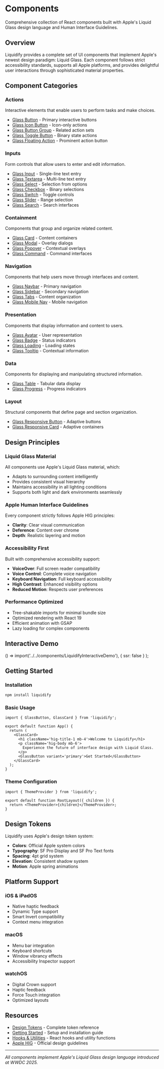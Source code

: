 # Components

Comprehensive collection of React components built with Apple's Liquid Glass design language and Human Interface Guidelines.

## Overview

Liquidify provides a complete set of UI components that implement Apple's newest design paradigm: Liquid Glass. Each component follows strict accessibility standards, supports all Apple platforms, and provides delightful user interactions through sophisticated material properties.

## Component Categories

### Actions

Interactive elements that enable users to perform tasks and make choices.

- [Glass Button](/components/actions/glass-button) - Primary interactive buttons
- [Glass Icon Button](/components/actions/glass-icon-button) - Icon-only actions
- [Glass Button Group](/components/actions/glass-button-group) - Related action sets
- [Glass Toggle Button](/components/actions/glass-toggle-button) - Binary state actions
- [Glass Floating Action](/components/actions/glass-floating-action) - Prominent action button

### Inputs

Form controls that allow users to enter and edit information.

- [Glass Input](/components/inputs/glass-input) - Single-line text entry
- [Glass Textarea](/components/inputs/glass-textarea) - Multi-line text entry
- [Glass Select](/components/inputs/glass-select) - Selection from options
- [Glass Checkbox](/components/inputs/glass-checkbox) - Binary selections
- [Glass Switch](/components/inputs/glass-switch) - Toggle controls
- [Glass Slider](/components/inputs/glass-slider) - Range selection
- [Glass Search](/components/inputs/glass-search) - Search interfaces

### Containment

Components that group and organize related content.

- [Glass Card](/components/containment/glass-card) - Content containers
- [Glass Modal](/components/containment/glass-modal) - Overlay dialogs
- [Glass Popover](/components/containment/glass-popover) - Contextual overlays
- [Glass Command](/components/containment/glass-command) - Command interfaces

### Navigation

Components that help users move through interfaces and content.

- [Glass Navbar](/components/navigation/glass-navbar) - Primary navigation
- [Glass Sidebar](/components/navigation/glass-sidebar) - Secondary navigation
- [Glass Tabs](/components/navigation/glass-tabs) - Content organization
- [Glass Mobile Nav](/components/navigation/glass-mobile-nav) - Mobile navigation

### Presentation

Components that display information and content to users.

- [Glass Avatar](/components/presentation/glass-avatar) - User representation
- [Glass Badge](/components/presentation/glass-badge) - Status indicators
- [Glass Loading](/components/presentation/glass-loading) - Loading states
- [Glass Tooltip](/components/presentation/glass-tooltip) - Contextual information

### Data

Components for displaying and manipulating structured information.

- [Glass Table](/components/data/glass-table) - Tabular data display
- [Glass Progress](/components/data/glass-progress) - Progress indicators

### Layout

Structural components that define page and section organization.

- [Glass Responsive Button](/components/layout/glass-responsive-button) - Adaptive buttons
- [Glass Responsive Card](/components/layout/glass-responsive-card) - Adaptive containers

## Design Principles

### Liquid Glass Material

All components use Apple's Liquid Glass material, which:

- Adapts to surrounding content intelligently
- Provides consistent visual hierarchy
- Maintains accessibility in all lighting conditions
- Supports both light and dark environments seamlessly

### Apple Human Interface Guidelines

Every component strictly follows Apple HIG principles:

- **Clarity**: Clear visual communication
- **Deference**: Content over chrome
- **Depth**: Realistic layering and motion

### Accessibility First

Built with comprehensive accessibility support:

- **VoiceOver**: Full screen reader compatibility
- **Voice Control**: Complete voice navigation
- **Keyboard Navigation**: Full keyboard accessibility
- **High Contrast**: Enhanced visibility options
- **Reduced Motion**: Respects user preferences

### Performance Optimized

- Tree-shakable imports for minimal bundle size
- Optimized rendering with React 19
- Efficient animation with GSAP
- Lazy loading for complex components

## Interactive Demo


  () => import('../../components/LiquidifyInteractiveDemo'),
  { ssr: false }
);

<LiquidifyInteractiveDemo />

## Getting Started

### Installation

```bash
npm install liquidify
```

### Basic Usage

```tsx
import { GlassButton, GlassCard } from 'liquidify';

export default function App() {
  return (
    <GlassCard>
      <h1 className='hig-title-1 mb-4'>Welcome to Liquidify</h1>
      <p className='hig-body mb-6'>
        Experience the future of interface design with Liquid Glass.
      </p>
      <GlassButton variant='primary'>Get Started</GlassButton>
    </GlassCard>
  );
}
```

### Theme Configuration

```tsx
import { ThemeProvider } from 'liquidify';

export default function RootLayout({ children }) {
  return <ThemeProvider>{children}</ThemeProvider>;
}
```

## Design Tokens

Liquidify uses Apple's design token system:

- **Colors**: Official Apple system colors
- **Typography**: SF Pro Display and SF Pro Text fonts
- **Spacing**: 4pt grid system
- **Elevation**: Consistent shadow system
- **Motion**: Apple spring animations

## Platform Support

### iOS & iPadOS

- Native haptic feedback
- Dynamic Type support
- Smart Invert compatibility
- Context menu integration

### macOS

- Menu bar integration
- Keyboard shortcuts
- Window vibrancy effects
- Accessibility Inspector support

### watchOS

- Digital Crown support
- Haptic feedback
- Force Touch integration
- Optimized layouts

## Resources

- [Design Tokens](/design-tokens) - Complete token reference
- [Getting Started](/getting-started) - Setup and installation guide
- [Hooks & Utilities](/hooks) - React hooks and utility functions
- [Apple HIG](https://developer.apple.com/design/human-interface-guidelines/) - Official design guidelines

---

_All components implement Apple's Liquid Glass design language introduced at WWDC 2025._
